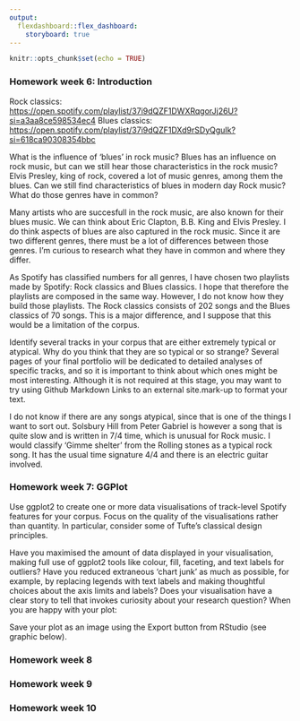 ```yaml
---
output: 
  flexdashboard::flex_dashboard:
    storyboard: true
---
```


```r
knitr::opts_chunk$set(echo = TRUE)
```

### Homework week 6: Introduction

Rock classics: <https://open.spotify.com/playlist/37i9dQZF1DWXRqgorJj26U?si=a3aa8ce598534ec4> Blues classics: <https://open.spotify.com/playlist/37i9dQZF1DXd9rSDyQguIk?si=618ca90308354bbc>

What is the influence of 'blues' in rock music? Blues has an influence on rock music, but can we still hear those characteristics in the rock music? Elvis Presley, king of rock, covered a lot of music genres, among them the blues. Can we still find characteristics of blues in modern day Rock music? What do those genres have in common?

Many artists who are succesfull in the rock music, are also known for their blues music. We can think about Eric Clapton, B.B. King and Elvis Presley. I do think aspects of blues are also captured in the rock music. Since it are two different genres, there must be a lot of differences between those genres. I'm curious to research what they have in common and where they differ.

As Spotify has classified numbers for all genres, I have chosen two playlists made by Spotify: Rock classics and Blues classics. I hope that therefore the playlists are composed in the same way. However, I do not know how they build those playlists. The Rock classics consists of 202 songs and the Blues classics of 70 songs. This is a major difference, and I suppose that this would be a limitation of the corpus.

Identify several tracks in your corpus that are either extremely typical or atypical. Why do you think that they are so typical or so strange? Several pages of your final portfolio will be dedicated to detailed analyses of specific tracks, and so it is important to think about which ones might be most interesting. Although it is not required at this stage, you may want to try using Github Markdown Links to an external site.mark-up to format your text.

I do not know if there are any songs atypical, since that is one of the things I want to sort out. Solsbury Hill from Peter Gabriel is however a song that is quite slow and is written in 7/4 time, which is unusual for Rock music. I would classify 'Gimme shelter' from the Rolling stones as a typical rock song. It has the usual time signature 4/4 and there is an electric guitar involved.

### Homework week 7: GGPlot

Use ggplot2 to create one or more data visualisations of track-level Spotify features for your corpus. Focus on the quality of the visualisations rather than quantity. In particular, consider some of Tufte's classical design principles.

Have you maximised the amount of data displayed in your visualisation, making full use of ggplot2 tools like colour, fill, faceting, and text labels for outliers? Have you reduced extraneous 'chart junk' as much as possible, for example, by replacing legends with text labels and making thoughtful choices about the axis limits and labels? Does your visualisation have a clear story to tell that invokes curiosity about your research question? When you are happy with your plot:

Save your plot as an image using the Export button from RStudio (see graphic below).

### Homework week 8

### Homework week 9

### Homework week 10
